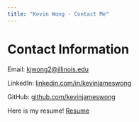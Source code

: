 ```yaml
---
title: "Kevin Wong - Contact Me"
---
```


# Contact Information

Email: <kjwong2@illinois.edu> 

LinkedIn: [linkedin.com/in/kevinjameswong](https://www.linkedin.com/in/kevinjameswong/){target="_blank"} 

GitHub: [github.com/kevinjameswong](https://github.com/kevinjameswong){target="_blank"}

Here is my resume! [Resume](Resume_05_20_19_Wong.pdf){target="_blank"}
